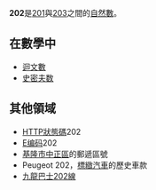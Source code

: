 {{Unreferenced|time=2017-02-08T03:57:42+00:00}}
{{noteTA|G1=Math}}
{{整数
| 小写 = 二百零二（二百二）
| 质因数分解 = <math>2 \times 101</math>
| 罗马数字 = CCII
}}
'''202'''是[[201|201]]與[[203|203]]之間的[[自然數|自然數]]。

== 在數學中 ==
{{數字性質|use math=yes}}
*[[迴文數|迴文數]]
*[[史密夫数|史密夫数]]

== 其他領域 ==
*[[HTTP狀態碼|HTTP狀態碼]]202
*[[E编码|E编码]]202
*[[基隆市|基隆市]][[中正區_(基隆市)|中正區]]的郵遞區號
*Peugeot 202，[[標緻汽車|標緻汽車]]的歷史車款
*[[九龍巴士202線|九龍巴士202線]]
{{數小作品}}